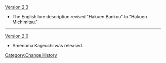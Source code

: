 [[Version 2.3]]
* The English lore description revised "Hakuen Bankou" to "Hakuen Michimitsu."
----
[[Version 2.0]]
* Amenoma Kageuchi was released.
<noinclude>[[Category:Change History]]</noinclude>